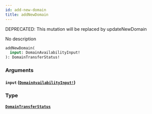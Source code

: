 ```yaml
---
id: add-new-domain
title: addNewDomain
---
```


<span class="badge badge--warning">DEPRECATED: This mutation will be replaced by updateNewDomain</span>

No description

```graphql
addNewDomain(
  input: DomainAvailabilityInput!
): DomainTransferStatus!

```

### Arguments

#### `input` ([`DomainAvailabilityInput!`](/docs/graphql/inputs/domain-availability-input))

### Type

#### [`DomainTransferStatus`](/docs/graphql/objects/domain-transfer-status)

